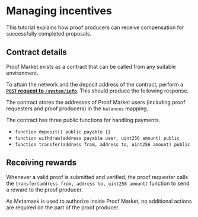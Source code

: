 
# Managing incentives

This tutorial explains how proof producers can receive compensation for successfully completed proposals.

## Contract details

Proof Market exists as a contract that can be called from any suitable environment. 

To attain the network and the deposit address of the contract, perform a [**`POST` request to `/system/info`**](../../api-reference#operation/SystemInfo). This should produce the following response.

<ApiSchema pointer="#/components/schemas/SystemInfo"/>

The contract stores the addresses of Proof Market users (including proof requesters and proof producers) in the `balances` mapping.

The contract has three public functions for handling payments.

- `function deposit() public payable {}`
- `function withdraw(address payable user, uint256 amount) public`
- `function transfer(address from, address to, uint256 amount) public`

## Receiving rewards

Whenever a valid proof is submitted and verified, the proof requester calls the `transfer(address from, address to, uint256 amount)` function to send a reward to the proof producer.

As Metamask is used to authorize inside Proof Market, no additional actions are required on the part of the proof producer.